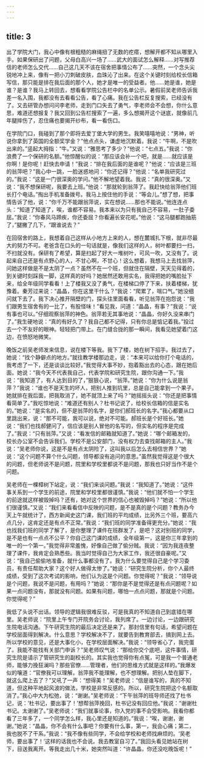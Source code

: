 ```yaml
---
---
---
```

title: 3
---




出了学院大门，我心中像有根粗糙的麻绳扭了无数的疙瘩，想解开都不知从哪里入手。如果保研出了问题，父母白高兴一场了……武大的面试怎么解释……对写推荐信的老师怎么交代……自己这几天不该在宿舍把事情公布了……突然，一个念头尖锐地冲上来，像有一把小刀刺破皮肤，血珠沁了出来。在这个关键时刻给校长信箱写信，那只能是排在我后面的那个人，她才是唯一的受益者。他……她是谁，她是谁？是谁？我马上转回去，想看看学院公告栏中的名单公示。暑假前吴老师告诉我差一名入围，我都没有去看看公告，看了心痛。我在公告栏反复搜索，已经没有了。又去研管办想问问李老师，走到门口失去了勇气，李老师会不会想，你什么意思，难道还想报复？我又回到公告栏搜索了一遍，多么想揭开这个谜底，就像前几年腿摔伤了，忍住痛也要揭开纱布，看一看伤口。

在学院门口，我碰到了那个即将去爱丁堡大学的男生。我笑嘻嘻地说：“男神，听说你拿到了英国的全额奖学金？”他点点头，谦虚地沉默着。我说：“牛啊，不是吹出来的。”竖起大拇指：“牛。”又说：“雅思考了多少？”他说：“七点五。”我说：“你浪费了一个保研的名额。”他惊醒似的说：“那应该会补一个吧，就是……就应该是你啊！是你呢！赶快去申请！”我说：“排在我后面的是谁呢？”他说：“应该是三班的翁萍吧？”我心中一跳，一脸迷惑地问：“你还记得？”他说：“名单我研究过的。”我说：“这是一门很深奥的学问。”他不解地望着我。我说：“真的很深奥。”又说：“我不想保研呢，我要去上班。”他说：“那就轮到翁萍了。我赶快给翁萍他们班长打个电话。”掏出手机准备拨号。我马上按住他的手说：“等会儿。”想了想，把事情告诉了他，说：“你千万不能跟翁萍说，实在想说……那也不能说。”他连连点头：“知道了知道了，唉，谁都不容易。我本来以为只有我自己不容易，一肚子委屈。”我说：“你春风马蹄疾，你还委屈？你看遍长安花呢。”他说：“这马腿都跑抽筋了，”腿撇了几下，“跟谁说去？”

在回宿舍的路上，我想着自己这样从小地方上来的人，想在麓城扎下根，就非尽最大的努力不可。老爸含在口头的一句话就是，像我们这样的人，树叶都要扫一扫，不扫就没有。保研有了希望，算是扫起了好大一堆树叶，可风一吹，又没有了。说起来自己还是有点野心的人，不甘心啊，不甘心！这么想着，我想马上去找翁萍，问她这样做是不是太阴了一点？虽然不在一个班，但就住在隔壁，天天见得着的，到关键时刻踩我一脚，这样真的好吗？她居然还敢用实名，我得把她的嘴脸扯下来，给全年级同学看看！上了楼我又没了勇气，在楼梯口停了下来，扶着楼梯，犹豫着。秦芳过来说：“晶晶，你在这里干什么？”我说：“爬累了，喘口气。”她没细问就下去了。我下决心推开隔壁的门，探头往里面看看，听见翁萍在抱怨说：“我们跟男生宿舍有的一比了，有股怪味！”看见我，问道：“晶晶，有事？”我说：“说有事也可以。”仔细观察翁萍的神色。翁萍若无其事地说：“晶晶，你好久没来串门了。”我生硬地说：“真的有好久了？我自己都不记得，只有你总是惦记着我。”投过去一个不友好的眼神。轻轻把门带上。在门缝合拢的那一瞬间，我看见她望着门这边，在愤怒地微笑。

晚饭之前吴老师发来信息，说在楼下等我。我下了楼，她在树下招手。我过去了，她说：“找个静僻点的地方。”就往教学楼那边走，说：“本来可以给你打个电话的，我考虑了一下，还是谈谈比较好。”我觉得大事不妙，抱着豁出去的心态，跟在她后面。她说：“我今天不代表我自己，代表学院和研究生院，跟你沟通一下。”我说：“我知道了，有人达到目的了，”狠狠心说，“翁萍。”她说：“你为什么说是翁萍？”我说：“谁也不是天生的坏人，把别人推到坑里，总是自己能拿到一个果子。她就排在我后面，把我取消了，她不就顶上来了吗？”她摇摇头说：“你还是把事情看简单了。”我吃惊地说：“难道还有别人？杜书记说了，给校长信箱的信是实名的。”她说：“是实名的，但不是翁萍的名字，是你们郝班长的名字。”我心都要从口里跳出来，说：“那不可能，我可以说，绝对不可能。郝班长是个好班长。”她说：“我们也找郝健问了，信应该是别人冒他的名写的，但实名的程序是完成了。”我说：“只有翁萍。”又说：“看发信的邮箱就知道了。”她说：“哪个邮箱发的，校长办公室不会告诉我们。学校不是公安部门，没有权力去查找邮箱的主人。”我说：“吴老师你说，这是不是有点太阴险了，这叫我以后怎么去相信世界？”她说：“这个问题不算个什么问题，领导都没有追问的意思。”虽然我觉得这是个很大的问题，但老师说不是问题，院里和学校里都说不是问题，那我也只好当作不是个问题。

吴老师在一棵樟树下站定，说：“我们来谈问题。”我说：“我知道了。”她说：“这件事关系到一个学生的前途，院里和学校里都很谨慎。”我说：“他们就不怕一个学生的前途就这样被毁掉吗？还有，她对这个世界的信心也被毁掉吗？”她说：“所以他们很谨慎。”又说：“我们来看看信中反映的问题，是不是真的是个问题？教务办今天上午就统计了，西方新闻史这门课，我们班的平均成绩，比另外三个班，要高六点几分，这肯定还是有点不正常。”我说：“我们班的同学准备得更充分。”她说：“我也找我们班的同学了解了，是你整理了课件在班群发了，是吧？这对别班的同学，是不是也有一点点不公平？你自己这门课的成绩，全年级第一，这是你三年拿到的唯一的一个第一。”我觉得非常羞愧，好像自己做了偷分贼。我说：“因为我连夜整理了课件，我肯定会熟悉些。我当时觉得自己为大家工作，我还很自豪呢。”又说：“我自己偷偷地准备，就什么事都没有了。我为什么要觉得自己是个学习委员，有责任帮助大家？这个好人做得太惨了。”她说：“研究生院分析，你个人最终成绩，受到了这次考试的影响，他们认为这是个问题。你觉得呢？”我说：“领导说是个问题，我说不是问题，有用吗？”她说：“那你是不是觉得还是有点问题呢？如果一点问题没有，那就没有问题。如果有问题，哪怕一点点问题，那就是个问题。你觉得呢？”

我低了头说不出话。领导的逻辑我很难反驳，可是我真的不知道自己到底错在哪里。吴老师说：“院里上午专门开院务会讨论，我列席了。一边讨论，一边跟研究生院电话沟通。下午研究生院的最后决定还是来了。那封信里有句话，希望问题在学校层面得到解决。什么意思？学校解决不了，就要告到教育部去，搞到网上去。所以学校的意见，还是大事化小，在学校层面解决。”我说：“领导省心了，我完蛋了。我能不能找有关部门申诉？”吴老师叹气说：“那给你交个底吧，这件事情，研究生院是请示了管研究生的副校长的。其实我也觉得你有点冤，可是我一个普通老师，能够力挽狂澜吗？那些官僚……管理者，他们的思维方式就是这样的。”我爆发似的嚷道：“官僚我可以理解，翁萍我不能理解，也不想理解。把别人垫在脚下，就这么爬上去了？”又吼了一声：“想得美！”吴老师说：“信是谁写的，真的不知道，但这种平地起风波的做法，学校是非常反感的。所以，研究生院把这个名额取消了。”我心中大为松弛，说：“谢谢。”吴老师说：“下午翁萍的班导师还找了杜书记，说：‘杜书记，要出事了！’想帮翁萍挽回，杜书记没有回应他。”我说：“谢谢杜书记。太谢谢了。”吴老师说：“我们就事论事，你入党的事不会受影响。我看你都看了三年多了，一个同学怎么样，我心里还是知道的。”我说：“唉，谢谢，谢谢。”她说：“晶晶，你不会有什么事吧？你要有什么事，第一，我会心痛；第二，我也脱不了干系。”我说：“我不像有些同学，不会给学校和老师找麻烦的。‘吴老师，要出事了！’这样的话我也不会说。我去教室自习了。”我回头看见她站在树下，目送我离开。等我走出几十米，她突然叫道：“许晶晶，你还没吃晚饭呢！”